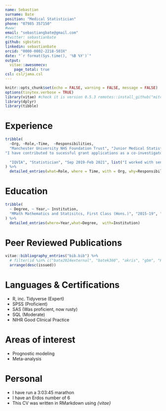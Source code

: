 ---
name: Sebastian
surname: Bate
position: "Medical Statistician"
phone: "07985 357150"
#www: 
email: "sebastiangbate@gmail.com"
#twitter: sebastianbate
github: sgbstats
linkedin: sebastianbate
orcid: "0000-0002-2218-503X"
date: "`r format(Sys.time(), '%B %Y')`"
output: 
  vitae::awesomecv:
    page_total: true
csl: csl/jama.csl
---

```{r setup, include=FALSE}

knitr::opts_chunk$set(echo = FALSE, warning = FALSE, message = FALSE)
options(tinytex.verbose = TRUE)
library(vitae) #check it is version 0.5.3 remotes::install_github("mitchelloharawild/vitae@v0.5.3")
library(dplyr)
library(tibble)
```

# Experience

```{r experience}
tribble(
  ~Org, ~Role,~Time,  ~Responsibilities,
  "Manchester University NHS Foundation Trust", "Junior Medical Statistician", "Mar 2021-", list("I have been involved in multiple studies and lead on statistical design and analysis from concept through to dissemination.","I support all levels of researchers from undergraduate and postgraduate students, through to clinical academics and consultants.",
"I have contributed to sucessful grant applications as a co-investigator and lead statistician (NIHR152516)","I have been responsible for reviewing the design, statistical accuracy and overall viability of Trust-sponsored research protocols prior to ethics submission in collaboration with senior statisticians.","I have presented my research at conferences both to technical and clinical audiences [NIHR Statistics Group Conference, 2023 (best e-poster); NHS R Community Conference, 2022; Translation Manchester, 2022 (People's Choice award)], NIHR Statistics Group Conference, 2024 [3rd place]", "I have multiple collaborations with clinicians across the whole of MFT, The University of Manchester, and other trusts.", "I have given multiple talks on statistics for critical appraisal across The Trust to the prestigious Specialist Foundation Program, junior doctors and level 7+ clinical practitioners.", "I have written teaching materials for improving statistical literacy among clinicians.", "I have given guest lectures to undergraduates and apprentices on data literacy at Manchester Metropolitan University."),
  
  "IQVIA", "Statistician", "Sep 2019-Feb 2021", list("I worked with senior biostatistics staff on the evaluation, interpretation, and reporting of study results, including writing the analysis data reviewer’s guide for one study.","I quality controlled regulatory documents including CSRs, summaries of clinical efficacy and safety, prescribing information, and FDA briefing documents for large pivotal studies.","I assisted in developing study analysis plans, including sample size calculations and mock TFLs across multiple studies.","I gained experience in applying the principles in ICH E6 (GCP), E9 (Statistics), E9R1 (Estimands).")
) %>% 
  detailed_entries(what=Role, where = Time, with = Org, why=Responsibilities)

```

# Education

```{r}

tribble(
  ~ Degree, ~ Year,~ Institution, 
  "MMath Mathematics and Statisitcs, First Class (Hons.)", "2015-19", "University of Manchester"
) %>% 
  detailed_entries(where=Year,what=Degree,  with=Institution)
```

# Peer Reviewed Publications

```{r}
vitae::bibliography_entries("bib.bib") %>% 
  # filter(id %in% c("bate2024external", "batek360", "akris", "gbm", "FI", "pla2r", "CSOM", "oremule2023mobile", "cpap", "etp")) %>%
  arrange(desc(issued))
```

# Languages & Certifications

-   R, inc. Tidyverse (Expert)
-   SPSS (Proficient)
-   SAS (Was proficient, now rusty)
-   SQL (Moderate)
-   NIHR Good Clinical Practice

# Areas of interest

-   Prognostic modeling
-   Meta-analysis

# Personal

-   I have run a 3:03:45 marathon
-   I have an Erdos number of 6
-   This CV was written in RMarkdown using *{vitae}*
